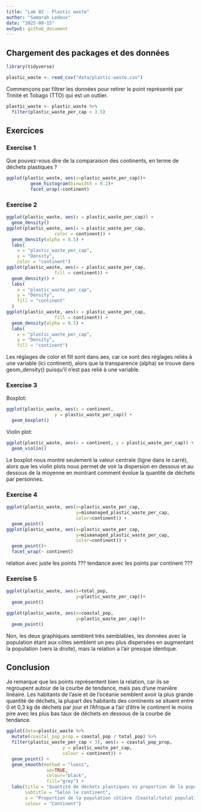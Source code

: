 ```yaml
---
title: "Lab 02 - Plastic waste"
author: "Samarah Ledoux"
date: "2025-09-15"
output: github_document
---
```


## Chargement des packages et des données

```r
library(tidyverse) 
```

```r
plastic_waste <- read_csv("data/plastic-waste.csv")
```

Commençons par filtrer les données pour retirer le point représenté par Trinité et Tobago (TTO) qui est un outlier.

```r
plastic_waste <- plastic_waste %>%
  filter(plastic_waste_per_cap < 3.5)
```


## Exercices

### Exercise 1

Que pouvez-vous dire de la comparaison des continents, en terme de déchets plastiques ?

```r
ggplot(plastic_waste, aes(x=plastic_waste_per_cap))+
         geom_histogram(binwidth = 0.2)+
         facet_wrap(~continent)
```

### Exercise 2


```r
ggplot(plastic_waste, aes(x = plastic_waste_per_cap)) + 
  geom_density()
ggplot(plastic_waste, aes(x = plastic_waste_per_cap, 
                  color = continent)) +
  geom_density(alpha = 0.5) +
  labs(
    x = "plastic_waste_per_cap",
    y = "Density",
    color = "continent")
ggplot(plastic_waste, aes(x = plastic_waste_per_cap, 
                  fill = continent)) +
  geom_density() +
  labs(
    x = "plastic_waste_per_cap",
    y = "Density",
    fill = "continent"
  )
ggplot(plastic_waste, aes(x = plastic_waste_per_cap, 
                  fill = continent)) +
  geom_density(alpha = 0.5) +
  labs(
    x = "plastic_waste_per_cap",
    y = "Density",
    fill = "continent")
```

Les réglages de color et fill sont dans aes, car ce sont des réglages reliés à une variable (ici continent), alors que la transparence (alpha) se trouve dans geom_density() puisqu'il n'est pas relié à une variable. 

### Exercise 3

Boxplot:

```r
ggplot(plastic_waste, aes(x = continent,
                  y = plastic_waste_per_cap)) +
  geom_boxplot()
```

Violin plot:

```r
ggplot(plastic_waste, aes(x = continent, y = plastic_waste_per_cap)) +
  geom_violin()
```

Le boxplot nous montre seulement la valeur centrale (ligne dans le carré), alors que les violin plots nous permet de voir la dispersion en dessous et au dessous de la moyenne en montrant comment évolue la quantité de déchets par personnes. 

### Exercise 4


```r
ggplot(plastic_waste, aes(x=plastic_waste_per_cap,
                          y=mismanaged_plastic_waste_per_cap,
                          color=continent)) +
  geom_point()
ggplot(plastic_waste, aes(x=plastic_waste_per_cap,
                          y=mismanaged_plastic_waste_per_cap,
                          color=continent)) +
  geom_point()+
  facet_wrap(~ continent)
```

relation avec juste les points ???
tendance avec les points par continent ???

### Exercise 5


```r
ggplot(plastic_waste, aes(x=total_pop,
                          y=plastic_waste_per_cap))+
  geom_point()
```

```r
ggplot(plastic_waste, aes(x=coastal_pop,
                          y=plastic_waste_per_cap))+
  geom_point()
```

Non, les deux graphiques semblent très semblables, les données avec la population étant aux côtes semblent un peu plus dispersées en augmentant la population (vers la droite), mais la relation a l'air presque identique.  

## Conclusion

Je remarque que les points représentent bien la relation, car ils se regroupent autour de la courbe de tendance, mais pas d'une manière linéaire. Les habitants de l'asie et de l'océanie semblent avoir la plus grande quantité de déchets, la plupart des habitants des continents se situent entre 0 et 0,3 kg de déchets par jour et l'Afrique a l'air d'être le continent le moins pire avec les plus bas taux de déchets en dessous de la courbe de tendance.

```r
ggplot(data=plastic_waste %>% 
  mutate(coastal_pop_prop = coastal_pop / total_pop) %>%
  filter(plastic_waste_per_cap < 3), aes(x = coastal_pop_prop,
                     y = plastic_waste_per_cap,
                     colour = continent)) +
  geom_point() +
  geom_smooth(method = "loess", 
               se=TRUE, 
               colour="black", 
               fill="grey") +
  labs(title = "Quantité de déchets plastiques vs proportion de la population côtière",
       subtitle = "Selon le continent",
       x = "Proportion de la population côtière (Coastal/total population)", y = "Nombre de déchets plastiques par habitant",
       colour = "Continent")
```